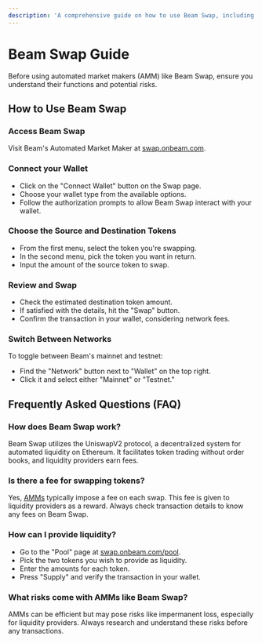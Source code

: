 ```yaml
---
description: 'A comprehensive guide on how to use Beam Swap, including steps to connect your wallet, swap tokens, and frequently asked questions.'
---
```




# Beam Swap Guide

<Callout type="warning" emoji="⚠️">
  Before using automated market makers (AMM) like Beam Swap, ensure you understand their functions and potential risks.
</Callout>

## How to Use Beam Swap

<Steps>

### Access Beam Swap

Visit Beam's Automated Market Maker at [swap.onbeam.com](https://swap.onbeam.com).

### Connect your Wallet

- Click on the "Connect Wallet" button on the Swap page.
- Choose your wallet type from the available options.
- Follow the authorization prompts to allow Beam Swap interact with your wallet.

### Choose the Source and Destination Tokens

- From the first menu, select the token you're swapping.
- In the second menu, pick the token you want in return.
- Input the amount of the source token to swap.

### Review and Swap

- Check the estimated destination token amount.
- If satisfied with the details, hit the "Swap" button.
- Confirm the transaction in your wallet, considering network fees.

### Switch Between Networks

To toggle between Beam's mainnet and testnet:
- Find the "Network" button next to "Wallet" on the top right.
- Click it and select either "Mainnet" or "Testnet."

</Steps>

## Frequently Asked Questions (FAQ)

### How does Beam Swap work?

Beam Swap utilizes the UniswapV2 protocol, a decentralized system for automated liquidity on Ethereum. It facilitates token trading without order books, and liquidity providers earn fees.

### Is there a fee for swapping tokens?

Yes, [AMMs](/chain/resources/glossary#automated-market-maker-amm) typically impose a fee on each swap. This fee is given to liquidity providers as a reward. Always check transaction details to know any fees on Beam Swap.

### How can I provide liquidity?

- Go to the "Pool" page at [swap.onbeam.com/pool](https://swap.onbeam.com/pool).
- Pick the two tokens you wish to provide as liquidity.
- Enter the amounts for each token.
- Press "Supply" and verify the transaction in your wallet.

### What risks come with AMMs like Beam Swap?

AMMs can be efficient but may pose risks like impermanent loss, especially for liquidity providers. Always research and understand these risks before any transactions.